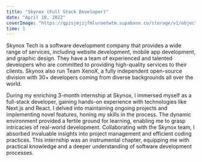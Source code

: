 ```yaml
---
title: "Skynox (Full Stack Developer)"
date: "April 10, 2022"
coverImage: "https://qpzsjmjzjfmluroetwtm.supabase.co/storage/v1/object/public/sagarcodes/clients/skynox.png"
time: 1
---
```


Skynox Tech is a software development company that provides a wide range of services, including website development, mobile app development, and graphic design. They have a team of experienced and talented developers who are committed to providing high-quality services to their clients. Skynox also run Team XenoX, a fully independent open-source division with 30+ developers coming from diverse backgrounds all over the world.

During my enriching 3-month internship at Skynox, I immersed myself as a full-stack developer, gaining hands-on experience with technologies like Next.js and React. I delved into maintaining ongoing projects and implementing novel features, honing my skills in the process. The dynamic environment provided a fertile ground for learning, enabling me to grasp intricacies of real-world development. Collaborating with the Skynox team, I absorbed invaluable insights into project management and efficient coding practices. This internship was an instrumental chapter, equipping me with practical knowledge and a deeper understanding of software development processes.
